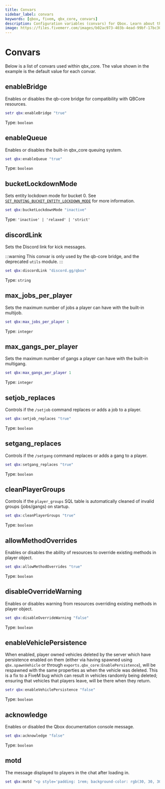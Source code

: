 ```yaml
---
title: Convars
sidebar_label: convars
keywords: [qbox, fivem, qbx_core, convars]
description: Configuration variables (convars) for Qbox. Learn about the available server configuration options and their usage.
image: https://files.fivemerr.com/images/b02ac973-403b-4ead-99bf-17bc307172d9.png
---
```


# Convars

Below is a list of convars used within qbx_core.
The value shown in the example is the default value for each convar.

## enableBridge

Enables or disables the qb-core bridge for compatibility with QBCore resources.

```lua
setr qbx:enableBridge "true"
```

Type: `boolean`

## enableQueue

Enables or disables the built-in qbx_core queuing system.

```lua
set qbx:enableQueue "true"
```

Type: `boolean`

## bucketLockdownMode

Sets entity lockdown mode for bucket 0.
See [`SET_ROUTING_BUCKET_ENTITY_LOCKDOWN_MODE`](https://docs.fivem.net/natives/?_0xA0F2201F) for more information.

```lua
set qbx:bucketLockdownMode "inactive"
```

Type: `'inactive' | 'relaxed' | 'strict'`

## discordLink

Sets the Discord link for kick messages.

:::warning
  This convar is only used by the qb-core bridge, and the deprecated `utils` module.
:::

```lua
set qbx:discordLink "discord.gg/qbox"
```

Type: `string`

## max_jobs_per_player

Sets the maximum number of jobs a player can have with the built-in multijob.

```lua
set qbx:max_jobs_per_player 1
```

Type: `integer`

## max_gangs_per_player

Sets the maximum number of gangs a player can have with the built-in multigang.

```lua
set qbx:max_gangs_per_player 1
```

Type: `integer`

## setjob_replaces

Controls if the `/setjob` command replaces or adds a job to a player.

```lua
set qbx:setjob_replaces "true"
```

Type: `boolean`

## setgang_replaces

Controls if the `/setgang` command replaces or adds a gang to a player.

```lua
set qbx:setgang_replaces "true"
```

Type: `boolean`

## cleanPlayerGroups

Controls if the `player_groups` SQL table is automatically cleaned of invalid groups (jobs/gangs) on startup.

```lua
set qbx:cleanPlayerGroups "true"
```

Type: `boolean`

## allowMethodOverrides

Enables or disables the ability of resources to override existing methods in player object.

```lua
set qbx:allowMethodOverrides "true"
```

Type: `boolean`

## disableOverrideWarning

Enables or disables warning from resources overriding existing methods in player object.

```lua
set qbx:disableOverrideWarning "false"
```

Type: `boolean`

## enableVehiclePersistence

When enabled, player owned vehicles deleted by the server which have persistence enabled on them (either via having spawned using `qbx.spawnVehicle` or through `exports.qbx_core:EnablePersistence`), will be respawned with the same properties as when the vehicle was deleted.
This is a fix to a FiveM bug which can result in vehicles randomly being deleted; ensuring that vehicles that players leave, will be there when they return.

```lua
setr qbx:enableVehiclePersistence "false"
```

Type: `boolean`

## acknowledge

Enables or disabled the Qbox documentation console message.

```lua
set qbx:acknowledge "false"
```

Type: `boolean`

## motd

The message displayed to players in the chat after loading in.

```lua
set qbx:motd "<p style='padding: 1rem; background-color: rgb(30, 30, 30); border-radius: 1rem; text-align: center;'><span style='color: rgb(40, 200, 40);'>Welcome to Qbox!</span><br>Learn more at <span id='link' style='color: rgb(100, 100, 255);' onclick='window.invokeNative(\"openUrl\", \"https://docs.qbox.re/\")'>docs.qbox.re</span></p><style>span#link:hover { cursor: pointer; }</style>"
```
